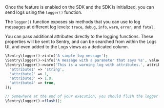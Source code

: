 Once the feature is enabled on the SDK and the SDK is initialized, you can send logs using the `logger()` function.

The `logger()` function exposes six methods that you can use to log messages at different log levels: `trace`, `debug`, `info`, `warn`, `error`, and `fatal`.

You can pass additional attributes directly to the logging functions. These properties will be sent to Sentry, and can be searched from within the Logs UI, and even added to the Logs views as a dedicated column.

```php
\Sentry\logger()->info('A simple log message');
\Sentry\logger()->info('A message with a parameter that says %s', values: ['hello']);
\Sentry\logger()->warn('This is a warning log with attributes.', attributes: [
  'attribute1' => 'string',
  'attribute2' => 1,
  'attribute3' => 1.0,
  'attribute4' => true,
]);

// Somewhere at the end of your execution, you should flush the logger to send pending logs to Sentry.
\Sentry\logger()->flush();
```

